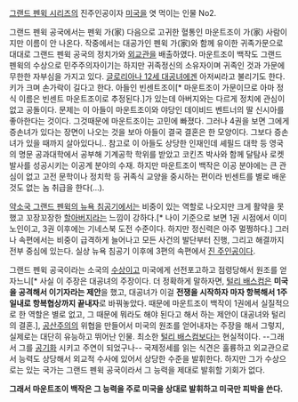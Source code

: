 [[그랜드 펜윅 시리즈]]의 진주인공이자 [[미국]]을 엿 먹이는 인물 No2.

그랜드 펜윅 공국에서는 펜윅 가(家) 다음으로 고귀한 혈통인 마운트조이 가(家) 사람이지만 이름이 안 나온다. 작중에서는 대공가인 펜윅 가(家)와 함께 유이한 귀족가문으로 대대로 그랜드 펜윅 공국의 정치가와 [[외교관]]을 배출하였다. 마운트조이 백작도 그랜드 펜윅의 수상으로 민주주의자이기는 하지만 귀족정신의 소유자이며 귀족인 것과 가문에 무한한 자부심을 가지고 있다. [[글로리아나 12세 대공녀]]에겐 아저씨라고 불리기도 한다. 키가 크며 손가락이 길다고  한다. 아들인 빈센트조이[* 마운트조이 가문이므로 아마 정식 이름은 빈센트 마운트조이로 추정된다.]가 있는데 아버지와는 다르게 정치에 관심이 없고 공돌이다. 문제는 이 아들이 마운트조이와 야당인 데이비드 벤트너의 딸 신시아를 좋아한다는 것이다. 그것때문에 마운트조이는 고민에 빠졌다. 그러나 4권을 보면 그에게 증손녀가 있다는 장면이 나오는 것을 보아 아들이 결국 결혼은 한 모양이다. 그보다 증손녀가 있을 때까지 살아있다니.. 참고로 이 아들도 상당한 인재인데 셰필드 대학 등  영국의 명문 공과대학에서 공부해 기계공학 학위를 받았고 코킨츠 박사와 함께 달탐사 로켓 발사를 성공시키는 이공계 분야의 수재. 하지만 마운트조이 백작은 이공 분야에는 큰 관심이 없고 고전 문학이나 정치학 등 귀족식 교양을 중시하는 편이라 빈센트를 별로 배운 것도 없는 놈 취급을 한다(...).

[[약소국 그랜드 펜윅의 뉴욕 침공기]]에서는 비중이 있는 역할로 나오지만 크게 활약을 못했고 꼬장꼬장한 [[할아버지]]라는 느낌이 강하다.[* 나이 기준으로 보면 1권 시점에서 이미 노인이고, 3권 이후에는 기네스북 도전 수준이다. 하지만 정신력은 아주 멀쩡하다.] 그러나 속편에서는 비중이 급격하게 늘어나고 모든 사건의 발단부터 진행, 그리고 해결까지 전부 중심에 있는다. 실상 뉴욕 침공기 이후에 3편의 속편에서 [[진 주인공]]이다.

그랜드 펜윅 공국이라는 소국의 [[수상]]이고 미국에게 선전포고하고 점령당해서 원조를 얻자느니[* 사실 이 주장은 대공녀의 주장이다. 더 정확하게 말하자면, [[털리 배스컴]]은 '''미국을 공격해서 이기자라는 제안'''을 했고, 대공녀가 이걸 '''전쟁을 시작하자 마자 항복해서 1주일내로 항복협상까지 끝내자'''로 바꿔놓았다. 때문에 마운트조이 백작이 1권에서 실질적으로 한 역할은 별로 없고, 그 때문에 뭐라도 해야 된다고 해서 하는 제안이 대공녀와 털리의 결혼.], [[공산주의]]의 위협을 만들어서 미국의 원조를 얻어내자는 주장을 해서 그렇지, 실제로는 대단히 유능하고 뛰어난 인물. 최소한 [[털리 배스컴]]보다는 현실적이다. --그래서 그를 [[공기]]화 시키고 주연이 되었구나-- 국제정세를 읽는 식견은 훌륭하고 외교관으로서 능력도 상당해서 외교적 수사에 있어서 상당한 수준을 발휘한다. 하지만 그가 수상으로는 있는 국가는 그랜드 펜윅 공국이라서 그 능력을 제대로 발휘할 기회가 없다.

'''그래서 마운트조이 백작은 그 능력을 주로 미국을 상대로 발휘하고 미국만 피박을 쓴다.'''

